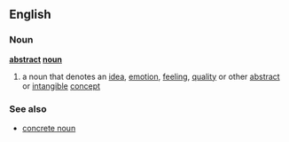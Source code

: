 ==English==
===Noun===
{{wikipedia}}
'''[[abstract]] [[noun]]'''
# a noun that denotes an [[idea]], [[emotion]], [[feeling]], [[quality]] or other [[abstract]] or [[intangible]] [[concept]]
===See also===
*[[concrete noun]]
